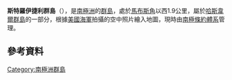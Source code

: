 {{coord|66|33|S|92|58|E|display=title}}

'''斯特羅伊捷利群島'''（{{lang-en|Stroiteley Islands}}），是[[南極洲|南極洲]]的[[群島|群島]]，處於[[馬布斯角|馬布斯角]]以西1.9公里，屬於[[哈斯韋爾群島|哈斯韋爾群島]]的一部分，根據[[美國海軍|美國海軍]]拍攝的空中照片繪入地圖，現時由[[南極條約體系|南極條約體系]]管理。

==參考資料==
{{usgs-gazetteer}}

{{Antarctica-geo-stub}}
[[Category:南極洲群島|Category:南極洲群島]]